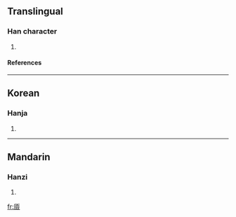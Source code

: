 ==Translingual==
===Han character===
{{Han char|rn=27|rad=厂|as=13|sn=15|four=|canj=一人一人 (MOMO)}}
# {{defn|Han|sort=厂13}}
====References====
{{Han ref|kx=0163.080|dkj=03040|dj=0371.100|hdz=10080.120|uh=53B1|ud=21425}}
----
==Korean==
===Hanja===
{{ko-hanja|hangeul=엄|rv=eom|mr=ŏm}}
# {{defn|Korean}}
----
==Mandarin==
===Hanzi===
{{cmn-hanzi|pin=[[lán]] (lan2)|wg=lan<sup>2</sup>}}
# {{defn|Mandarin}}

[[fr:厱]]
